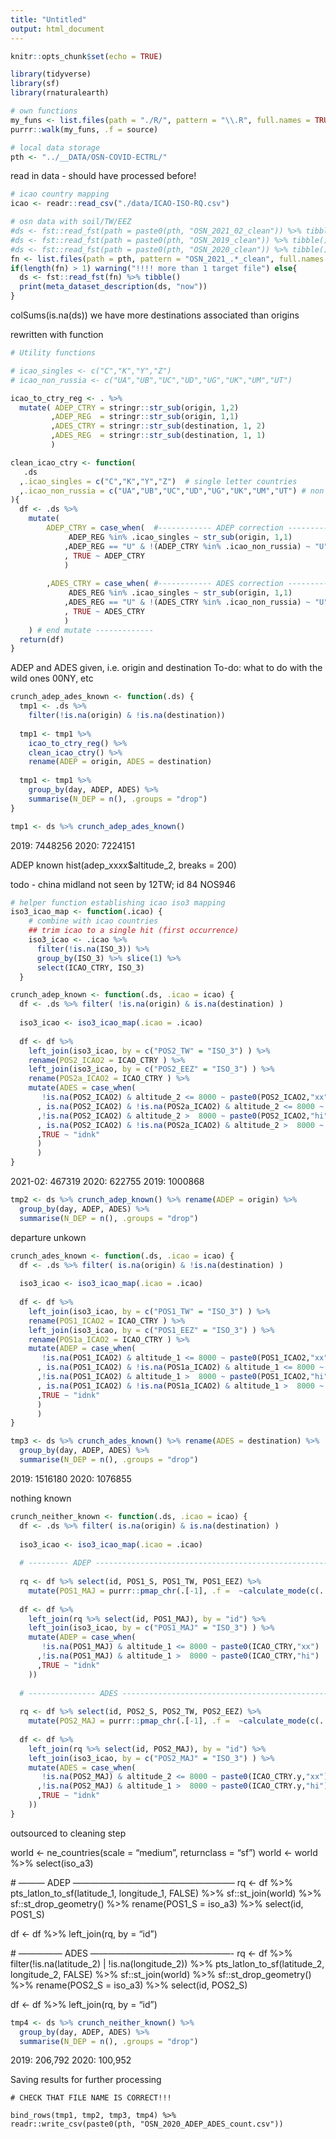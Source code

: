 ```yaml
---
title: "Untitled"
output: html_document
---
```


```r
knitr::opts_chunk$set(echo = TRUE)
```

```r
library(tidyverse)
library(sf)
library(rnaturalearth)

# own functions
my_funs <- list.files(path = "./R/", pattern = "\\.R", full.names = TRUE)
purrr::walk(my_funs, .f = source)

# local data storage
pth <- "../__DATA/OSN-COVID-ECTRL/"
```

read in data - should have processed before!

```r
# icao country mapping
icao <- readr::read_csv("./data/ICAO-ISO-RQ.csv")

# osn data with soil/TW/EEZ
#ds <- fst::read_fst(path = paste0(pth, "OSN_2021_02_clean")) %>% tibble() 
#ds <- fst::read_fst(path = paste0(pth, "OSN_2019_clean")) %>% tibble() 
#ds <- fst::read_fst(path = paste0(pth, "OSN_2020_clean")) %>% tibble() 
fn <- list.files(path = pth, pattern = "OSN_2021_.*_clean", full.names = TRUE)
if(length(fn) > 1) warning("!!!! more than 1 target file") else{
  ds <- fst::read_fst(fn) %>% tibble()
  print(meta_dataset_description(ds, "now"))
}
```

colSums(is.na(ds))
we have more destinations associated than origins

rewritten with function

```r
# Utility functions

# icao_singles <- c("C","K","Y","Z")
# icao_non_russia <- c("UA","UB","UC","UD","UG","UK","UM","UT")

icao_to_ctry_reg <- . %>%
  mutate( ADEP_CTRY = stringr::str_sub(origin, 1,2)
         ,ADEP_REG  = stringr::str_sub(origin, 1,1)
         ,ADES_CTRY = stringr::str_sub(destination, 1, 2)
         ,ADES_REG  = stringr::str_sub(destination, 1, 1)
         )

clean_icao_ctry <- function(
   .ds
  ,.icao_singles = c("C","K","Y","Z")  # single letter countries
  ,.icao_non_russia = c("UA","UB","UC","UD","UG","UK","UM","UT") # non Russia
){
  df <- .ds %>%
    mutate( 
        ADEP_CTRY = case_when(  #------------ ADEP correction ---------------
             ADEP_REG %in% .icao_singles ~ str_sub(origin, 1,1)
            ,ADEP_REG == "U" & !(ADEP_CTRY %in% .icao_non_russia) ~ "U" 
            , TRUE ~ ADEP_CTRY
            ) 
        
        ,ADES_CTRY = case_when( #------------ ADES correction ---------------
             ADES_REG %in% .icao_singles ~ str_sub(origin, 1,1)
            ,ADES_REG == "U" & !(ADES_CTRY %in% .icao_non_russia) ~ "U" 
            , TRUE ~ ADES_CTRY
            )
    ) # end mutate -------------
  return(df)
}
```

ADEP and ADES given, i.e. origin and destination
To-do: what to do with the wild ones 00NY, etc

```r
crunch_adep_ades_known <- function(.ds) {
  tmp1 <- .ds %>% 
    filter(!is.na(origin) & !is.na(destination))
  
  tmp1 <- tmp1 %>% 
    icao_to_ctry_reg() %>% 
    clean_icao_ctry() %>%
    rename(ADEP = origin, ADES = destination)
  
  tmp1 <- tmp1 %>% 
    group_by(day, ADEP, ADES) %>% 
    summarise(N_DEP = n(), .groups = "drop")
}

tmp1 <- ds %>% crunch_adep_ades_known()
```

2019: 7448256
2020: 7224151

ADEP known
hist(adep_xxxx$altitude_2, breaks = 200)

todo - china midland not seen by 12TW; id 84 NOS946

```r
# helper function establishing icao iso3 mapping
iso3_icao_map <- function(.icao) {
    # combine with icao countries
    ## trim icao to a single hit (first occurrence)
    iso3_icao <- .icao %>% 
      filter(!is.na(ISO_3)) %>%
      group_by(ISO_3) %>% slice(1) %>% 
      select(ICAO_CTRY, ISO_3)
  }

crunch_adep_known <- function(.ds, .icao = icao) {
  df <- .ds %>% filter( !is.na(origin) & is.na(destination) )
  
  iso3_icao <- iso3_icao_map(.icao = .icao)
  
  df <- df %>%
    left_join(iso3_icao, by = c("POS2_TW" = "ISO_3") ) %>%
    rename(POS2_ICAO2 = ICAO_CTRY ) %>%
    left_join(iso3_icao, by = c("POS2_EEZ" = "ISO_3") ) %>%
    rename(POS2a_ICAO2 = ICAO_CTRY ) %>%
    mutate(ADES = case_when(
       !is.na(POS2_ICAO2) & altitude_2 <= 8000 ~ paste0(POS2_ICAO2,"xx")
      , is.na(POS2_ICAO2) & !is.na(POS2a_ICAO2) & altitude_2 <= 8000 ~ paste0(POS2a_ICAO2,"xx")
      ,!is.na(POS2_ICAO2) & altitude_2 >  8000 ~ paste0(POS2_ICAO2,"hi")
      , is.na(POS2_ICAO2) & !is.na(POS2a_ICAO2) & altitude_2 >  8000 ~ paste0(POS2a_ICAO2,"hi")
      ,TRUE ~ "idnk"
      )
      )
}
```

2021-02: 467319
2020: 622755
2019: 1000868

```r
tmp2 <- ds %>% crunch_adep_known() %>% rename(ADEP = origin) %>% 
  group_by(day, ADEP, ADES) %>% 
  summarise(N_DEP = n(), .groups = "drop")
```

departure unkown

```r
crunch_ades_known <- function(.ds, .icao = icao) {
  df <- .ds %>% filter( is.na(origin) & !is.na(destination) )
  
  iso3_icao <- iso3_icao_map(.icao = .icao)
  
  df <- df %>%
    left_join(iso3_icao, by = c("POS1_TW" = "ISO_3") ) %>%
    rename(POS1_ICAO2 = ICAO_CTRY ) %>%
    left_join(iso3_icao, by = c("POS1_EEZ" = "ISO_3") ) %>%
    rename(POS1a_ICAO2 = ICAO_CTRY ) %>%
    mutate(ADEP = case_when(
       !is.na(POS1_ICAO2) & altitude_1 <= 8000 ~ paste0(POS1_ICAO2,"xx")
      , is.na(POS1_ICAO2) & !is.na(POS1a_ICAO2) & altitude_1 <= 8000 ~ paste0(POS1a_ICAO2,"xx")
      ,!is.na(POS1_ICAO2) & altitude_1 >  8000 ~ paste0(POS1_ICAO2,"hi")
      , is.na(POS1_ICAO2) & !is.na(POS1a_ICAO2) & altitude_1 >  8000 ~ paste0(POS1a_ICAO2,"hi")
      ,TRUE ~ "idnk"
      )
      )
}
```


```r
tmp3 <- ds %>% crunch_ades_known() %>% rename(ADES = destination) %>% 
  group_by(day, ADEP, ADES) %>% 
  summarise(N_DEP = n(), .groups = "drop")
```

2019: 1516180
2020: 1076855

nothing known

```r
crunch_neither_known <- function(.ds, .icao = icao) {
  df <- .ds %>% filter( is.na(origin) & is.na(destination) )
  
  iso3_icao <- iso3_icao_map(.icao = .icao)
  
  # --------- ADEP --------------------------------------------------------
  
  rq <- df %>% select(id, POS1_S, POS1_TW, POS1_EEZ) %>%
    mutate(POS1_MAJ = purrr::pmap_chr(.[-1], .f =  ~calculate_mode(c(...))))
  
  df <- df %>% 
    left_join(rq %>% select(id, POS1_MAJ), by = "id") %>% 
    left_join(iso3_icao, by = c("POS1_MAJ" = "ISO_3") ) %>% 
    mutate(ADEP = case_when(
       !is.na(POS1_MAJ) & altitude_1 <= 8000 ~ paste0(ICAO_CTRY,"xx")
      ,!is.na(POS1_MAJ) & altitude_1 >  8000 ~ paste0(ICAO_CTRY,"hi")
      ,TRUE ~ "idnk"
    ))
  
  # --------------- ADES -------------------------------------------------
  
  rq <- df %>% select(id, POS2_S, POS2_TW, POS2_EEZ) %>%
    mutate(POS2_MAJ = purrr::pmap_chr(.[-1], .f =  ~calculate_mode(c(...))))
  
  df <- df %>% 
    left_join(rq %>% select(id, POS2_MAJ), by = "id") %>% 
    left_join(iso3_icao, by = c("POS2_MAJ" = "ISO_3") ) %>% 
    mutate(ADES = case_when(
       !is.na(POS2_MAJ) & altitude_2 <= 8000 ~ paste0(ICAO_CTRY.y,"xx")
      ,!is.na(POS2_MAJ) & altitude_1 >  8000 ~ paste0(ICAO_CTRY.y,"hi")
      ,TRUE ~ "idnk"
    ))
}
```

outsourced to cleaning step

  world <- ne_countries(scale = "medium", returnclass = "sf")
  world <- world %>% select(iso_a3)
  
  # --------- ADEP --------------------------------------------------------
  rq <- df %>% 
    pts_latlon_to_sf(latitude_1, longitude_1, FALSE) %>%
    sf::st_join(world) %>% 
    sf::st_drop_geometry() %>% 
    rename(POS1_S = iso_a3) %>% 
    select(id, POS1_S)
  
  df <- df %>% left_join(rq, by = "id")
  
  # --------------- ADES -------------------------------------------------
  rq <- df %>% 
    filter(!is.na(latitude_2) | !is.na(longitude_2)) %>%
    pts_latlon_to_sf(latitude_2, longitude_2, FALSE) %>%
    sf::st_join(world) %>% 
    sf::st_drop_geometry() %>% 
    rename(POS2_S = iso_a3) %>% 
    select(id, POS2_S)
  
  df <- df %>% left_join(rq, by = "id")
  
  


```r
tmp4 <- ds %>% crunch_neither_known() %>% 
  group_by(day, ADEP, ADES) %>% 
  summarise(N_DEP = n(), .groups = "drop")
```

2019: 206,792
2020: 100,952

Saving results for further processing

```{}
# CHECK THAT FILE NAME IS CORRECT!!!

bind_rows(tmp1, tmp2, tmp3, tmp4) %>% 
readr::write_csv(paste0(pth, "OSN_2020_ADEP_ADES_count.csv"))
```



